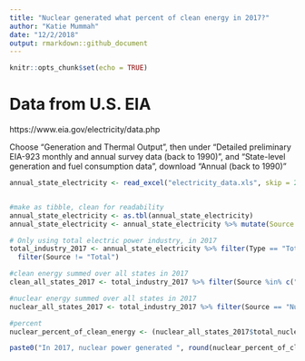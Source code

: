 ```yaml
---
title: "Nuclear generated what percent of clean energy in 2017?"
author: "Katie Mummah"
date: "12/2/2018"
output: rmarkdown::github_document
---
```


```r
knitr::opts_chunk$set(echo = TRUE)
```

# Data from U.S. EIA
https://www.eia.gov/electricity/data.php

Choose "Generation and Thermal Output", then under "Detailed preliminary EIA-923 monthly and annual survey data (back to 1990)", and "State-level generation and fuel consumption data", download "Annual (back to 1990)"

```r
annual_state_electricity <- read_excel("electricity_data.xls", skip = 2)


#make as tibble, clean for readability
annual_state_electricity <- as.tbl(annual_state_electricity)
annual_state_electricity <- annual_state_electricity %>% mutate(Source = recode(Source, 'Wood and Wood Derived Fuels'='Wood Derived Fuels')) %>% mutate(Source = recode(Source, 'Hydroelectric Conventional'='Hydroelectric')) %>% mutate(Source = recode(Source, 'Solar Thermal and Photovoltaic'='Solar Thermal and PV')) 

# Only using total electric power industry, in 2017
total_industry_2017 <- annual_state_electricity %>% filter(Type == "Total Electric Power Industry") %>% filter(Year == 2017) %>%
  filter(Source != "Total")

#clean energy summed over all states in 2017
clean_all_states_2017 <- total_industry_2017 %>% filter(Source %in% c("Geothermal", "Hydroelectric", "Nuclear", "Solar Thermal and PV", "Other Biomass", "Wind", "Wood Derived Fuels" )) %>% summarise(total_clean = sum(Gen))

#nuclear energy summed over all states in 2017
nuclear_all_states_2017 <- total_industry_2017 %>% filter(Source == "Nuclear") %>% summarise(total_nuclear = sum(Gen))

#percent
nuclear_percent_of_clean_energy <- (nuclear_all_states_2017$total_nuclear / clean_all_states_2017$total_clean) * 100

```

```r

paste0("In 2017, nuclear power generated ", round(nuclear_percent_of_clean_energy,2), "% of the U.S. clean energy")

```